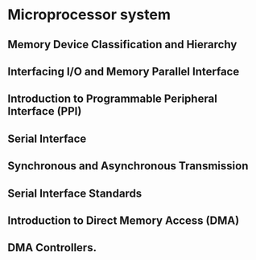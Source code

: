 # Microprocessor system

## Memory Device Classification and Hierarchy

## Interfacing I/O and Memory Parallel Interface

## Introduction to Programmable Peripheral Interface (PPI)

## Serial Interface

## Synchronous and Asynchronous Transmission

## Serial Interface Standards

## Introduction to Direct Memory Access (DMA)

## DMA Controllers.
